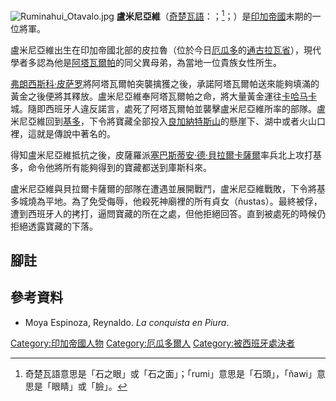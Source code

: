 {{noteTA
|1=zh-hk:克丘亞語; zh-hans:克丘亚语; zh-tw:奇楚瓦語;
|2=zh-hans:弗朗西斯科·皮萨罗;zh-hk:法蘭西斯克·皮澤洛;zh-tw:法蘭西斯克·皮薩羅;
|3=zh-hans:皮萨罗;zh-hk:皮澤洛;zh-tw:皮薩羅;
|4=zh-cn:良加纳特斯;zh-tw:良加納特斯;
}}
[[File:Ruminahui_Otavalo.jpg|thumb]]
'''盧米尼亞維'''（[[奇楚瓦語|奇楚瓦語]]：{{lang|qu|Rumiñawi}}；<ref>奇楚瓦語意思是「石之眼」或「石之面」；「rumi」意思是「石頭」，「ñawi」意思是「眼睛」或「臉」。</ref>{{lang-es|Rumiñahui}}；{{bd|？||1535年|6月25日|catIdx=R}}）是[[印加帝國|印加帝國]]末期的一位將軍。

盧米尼亞維出生在印加帝國北部的皮拉魯（位於今日[[厄瓜多|厄瓜多]]的[[通古拉瓦省|通古拉瓦省]]），現代學者多認為他是[[阿塔瓦爾帕|阿塔瓦爾帕]]的同父異母弟，為當地一位貴族女性所生。

[[弗朗西斯科·皮萨罗|弗朗西斯科·皮萨罗]]將阿塔瓦爾帕突襲擒獲之後，承諾阿塔瓦爾帕送來能夠填滿{{link-en|贖金之屋|Ransom Room|自己囚室}}的黃金之後便將其釋放。盧米尼亞維奉阿塔瓦爾帕之命，將大量黃金運往[[卡哈马卡|卡哈马卡]]城。隨即西班牙人違反諾言，處死了阿塔瓦爾帕並襲擊盧米尼亞維所率的部隊。盧米尼亞維回到[[基多|基多]]，下令將寶藏全部投入[[良加納特斯國家公園|良加納特斯山]]的懸崖下、湖中或者火山口裡，這就是傳說中著名的{{link-en|良加納特斯寶藏|Treasure of the Llanganatis}}。

得知盧米尼亞維抵抗之後，皮薩羅派[[塞巴斯蒂安·德·貝拉爾卡薩爾|塞巴斯蒂安·德·貝拉爾卡薩爾]]率兵北上攻打基多，命令他將所有能夠得到的寶藏都送到庫斯科來。

盧米尼亞維與貝拉爾卡薩爾的部隊在{{link-en|欽博拉索山戰役|Battle of Mount Chimborazo|欽博拉索山}}遭遇並展開戰鬥，盧米尼亞維戰敗，下令將基多城燒為平地。為了免受侮辱，他殺死神廟裡的所有貞女（ñustas）。最終被俘，遭到西班牙人的拷打，逼問寶藏的所在之處，但他拒絕回答。直到被處死的時候仍拒絕透露寶藏的下落。
==腳註==
{{reflist}}
==參考資料==
*Moya Espinoza, Reynaldo. ''La conquista en Piura''.

{{Authority control}}
[[Category:印加帝國人物|Category:印加帝國人物]]
[[Category:厄瓜多爾人|Category:厄瓜多爾人]]
[[Category:被西班牙處決者|Category:被西班牙處決者]]